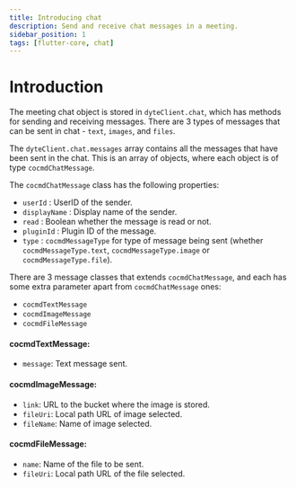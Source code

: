 ```yaml
---
title: Introducing chat
description: Send and receive chat messages in a meeting.
sidebar_position: 1
tags: [flutter-core, chat]
---
```


# Introduction

The meeting chat object is stored in `dyteClient.chat`, which has methods for
sending and receiving messages. There are 3 types of messages that can be sent
in chat - `text`, `images`, and `files`.

The `dyteClient.chat.messages` array contains all the messages that have been
sent in the chat. This is an array of objects, where each object is of type
`cocmdChatMessage`.

The `cocmdChatMessage` class has the following properties:

- `userId` : UserID of the sender.
- `displayName` : Display name of the sender.
- `read` : Boolean whether the message is read or not.
- `pluginId` : Plugin ID of the message.
- `type` : `cocmdMessageType` for type of message being sent (whether
  `cocmdMessageType.text`, `cocmdMessageType.image` or `cocmdMessageType.file`).

There are 3 message classes that extends `cocmdChatMessage`, and each has some
extra parameter apart from `cocmdChatMessage` ones:

- `cocmdTextMessage`
- `cocmdImageMessage`
- `cocmdFileMessage`

#### cocmdTextMessage:

- `message`: Text message sent.

#### cocmdImageMessage:

- `link`: URL to the bucket where the image is stored.
- `fileUri`: Local path URL of image selected.
- `fileName`: Name of image selected.

#### cocmdFileMessage:

- `name`: Name of the file to be sent.
- `fileUri`: Local path URL of the file selected.
